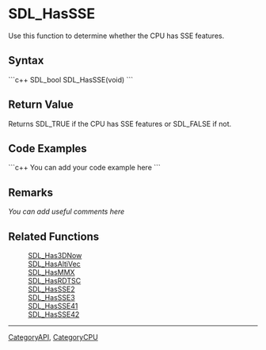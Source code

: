 <!-- pragma section-numbers off -->
<!-- pragma disable-camelcase -->

= SDL_HasSSE =
Use this function to determine whether the CPU has SSE features.


== Syntax ==
```c++
SDL_bool SDL_HasSSE(void)
```

== Return Value ==
Returns SDL_TRUE if the CPU has SSE features or SDL_FALSE if not.

== Code Examples ==
```c++
You can add your code example here
```

== Remarks ==
''You can add useful comments here''

== Related Functions ==
:[[SDL_Has3DNow]]
:[[SDL_HasAltiVec]]
:[[SDL_HasMMX]]
:[[SDL_HasRDTSC]]
:[[SDL_HasSSE2]]
:[[SDL_HasSSE3]]
:[[SDL_HasSSE41]]
:[[SDL_HasSSE42]]

----
[[CategoryAPI]], [[CategoryCPU]]
